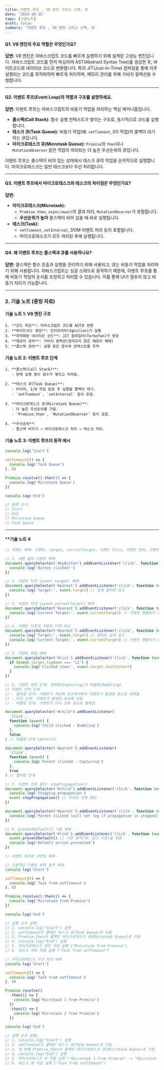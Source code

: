 ```yaml
---
title: 이벤트 루프 , V8 엔진 그리고 스택, 큐
date: '2024-10-15'
tags: [기술노트]
draft: false
summary: '이벤트 루프 , V8 엔진 그리고 스택, 큐'
---
```


#### **Q1. V8 엔진의 주요 역할은 무엇인가요?**

**답변:**
V8 엔진은 자바스크립트 코드를 빠르게 실행하기 위해 설계된 고성능 엔진입니다. 자바스크립트 코드를 먼저 파싱하여 AST(Abstract Syntax Tree)를 생성한 후, 바이트코드와 네이티브 코드로 변환합니다. 특히 JIT(Just-In-Time) 컴파일을 통해 자주 실행되는 코드를 최적화하여 빠르게 처리하며, 메모리 관리를 위해 가비지 컬렉션을 수행합니다.

---

#### **Q2. 이벤트 루프(Event Loop)의 역할과 구조를 설명하세요.**

**답변:**
이벤트 루프는 자바스크립트의 비동기 작업을 처리하는 핵심 메커니즘입니다.

- **콜스택(Call Stack):** 함수 실행 컨텍스트가 쌓이는 구조로, 동기적으로 코드를 실행합니다.
- **테스크 큐(Task Queue):** 비동기 작업(예: `setTimeout`, I/O 작업)의 콜백이 대기하는 큐입니다.
- **마이크로태스크 큐(Microtask Queue):** `Promise`의 `then`이나 `MutationObserver` 같은 작업이 처리되는 더 높은 우선순위의 큐입니다.

이벤트 루프는 콜스택이 비어 있는 상태에서 태스크 큐의 작업을 순차적으로 실행합니다. 마이크로태스크는 일반 태스크보다 우선 처리됩니다.

---

#### **Q3. 이벤트 루프에서 마이크로태스크와 테스크의 차이점은 무엇인가요?**

**답변:**

- **마이크로태스크(Microtask):**
  - `Promise.then`, `async/await`의 결과 처리, `MutationObserver`가 포함됩니다.
  - **우선순위가 높아** 콜스택이 비어 있을 때 바로 실행됩니다.
- **테스크(Task):**
  - `setTimeout`, `setInterval`, DOM 이벤트 처리 등이 포함됩니다.
  - 마이크로태스크가 모두 처리된 후에 실행됩니다.

---

#### **Q4. 왜 이벤트 루프는 콜스택과 큐를 사용하나요?**

**답변:**
콜스택은 함수 호출과 실행을 관리하기 위해 사용되고, 큐는 비동기 작업을 처리하기 위해 사용됩니다. 자바스크립트는 싱글 스레드로 동작하기 때문에, 이벤트 루프를 통해 비동기 작업의 순서를 조정하고 처리할 수 있습니다. 이를 통해 UI가 멈추지 않고 비동기 처리가 가능합니다.

---

### **2. 기술 노트 (증빙 자료)**

#### **기술 노트 1: V8 엔진 구조**

```plaintext
1. **코드 파싱**: 자바스크립트 코드를 AST로 변환
2. **바이트코드 생성**: 인터프리터(Ignition)가 실행
3. **최적화된 네이티브 코드**: JIT 컴파일러(Turbofan)가 생성
4. **메모리 관리**: 가비지 컬렉션(정리되지 않은 메모리 해제)
5. **콜스택 관리**: 실행 중인 함수와 컨텍스트를 추적
```

#### **기술 노트 2: 이벤트 루프 단계**

```plaintext
1. **콜스택(Call Stack)**:
   - 현재 실행 중인 함수가 쌓이고 처리됨.

2. **테스크 큐(Task Queue)**:
   - 타이머, I/O 작업 완료 후 실행될 콜백이 대기.
   - `setTimeout`, `setInterval` 등이 포함.

3. **마이크로태스크 큐(Microtask Queue)**:
   - 더 높은 우선순위를 가짐.
   - `Promise.then`, `MutationObserver` 등이 포함.

4. **우선순위**:
   - 콜스택 비우기 → 마이크로태스크 처리 → 테스크 처리.
```

#### **기술 노트 3: 이벤트 루프의 동작 예시**

```javascript
console.log('Start')

setTimeout(() => {
  console.log('Task Queue')
}, 0)

Promise.resolve().then(() => {
  console.log('Microtask Queue')
})

console.log('End')

// 출력 순서:
// Start
// End
// Microtask Queue
// Task Queue
```

---

#### \*\*기술 노트 4

```jsx
// 이벤트 예제: 이벤트, target, currentTarget, 이벤트 리스너, 이벤트 전파, 이벤트 위임

// 1. 버튼 클릭 이벤트 예제
document.querySelector('#myButton').addEventListener('click', function () {
  console.log('Button clicked!')
})

// 2. 이벤트 타겟 (event.target) 예제
document.querySelector('#parent').addEventListener('click', function (event) {
  console.log('Target:', event.target) // 실제 클릭된 요소
})

// 3. 커렌트 타겟 (event.currentTarget) 예제
document.querySelector('#parent').addEventListener('click', function (event) {
  console.log('Current Target:', event.currentTarget) // 이벤트 핸들러가 연결된 요소
})

// 4. 이벤트 타겟과 커렌트 타겟 비교
document.querySelector('#parent').addEventListener('click', function (event) {
  console.log('Target:', event.target) // 클릭된 실제 요소
  console.log('Current Target:', event.currentTarget) // 이벤트 핸들러가 연결된 요소
})

// 5. 이벤트 위임 예제
document.querySelector('#list').addEventListener('click', function (event) {
  if (event.target.tagName === 'LI') {
    console.log('Clicked item:', event.target.textContent)
  }
})

// 6. 이벤트 전파 단계: 캡처링(Capturing)과 버블링(Bubbling)
// 이벤트 전파 단계
// - 캡처링 단계: 이벤트가 최상위 요소에서부터 이벤트가 발생한 요소로 내려옴
// - 타깃 단계: 이벤트가 발생한 요소에 도달
// - 버블링 단계: 이벤트가 다시 상위 요소로 올라감

document.querySelector('#child').addEventListener(
  'click',
  function (event) {
    console.log('Child clicked - Bubbling')
  },
  false
) // 버블링 단계 (default)

document.querySelector('#parent').addEventListener(
  'click',
  function (event) {
    console.log('Parent clicked - Capturing')
  },
  true
) // 캡처링 단계

// 7. 이벤트 전파 중단: stopPropagation()
document.querySelector('#child').addEventListener('click', function (event) {
  console.log('Stopping propagation')
  event.stopPropagation() // 부모로 전파 중단
})

document.querySelector('#parent').addEventListener('click', function (event) {
  console.log('Parent clicked (will not log if propagation is stopped)')
})

// 8. preventDefault() 사용 예제
document.querySelector('#link').addEventListener('click', function (event) {
  event.preventDefault() // 기본 동작(예: 링크 이동)을 막음
  console.log('Default action prevented')
})

// 이벤트 루프와 관련된 예제

// 기본적인 이벤트 루프 동작 예제
console.log('Start')

setTimeout(() => {
  console.log('Task from setTimeout')
}, 0)

Promise.resolve().then(() => {
  console.log('Microtask from Promise')
})

console.log('End')

// 실행 순서 설명:
// 1. console.log("Start") 실행
// 2. setTimeout의 콜백은 테스크 큐(Task Queue)로 이동
// 3. Promise.then의 콜백은 마이크로태스크 큐(Microtask Queue)로 이동
// 4. console.log("End") 실행
// 5. 마이크로태스크 큐의 작업 실행 ("Microtask from Promise")
// 6. 테스크 큐의 작업 실행 ("Task from setTimeout")

// 마이크로태스크 우선 처리 예제
console.log('Start')

setTimeout(() => {
  console.log('Task from setTimeout')
}, 0)

Promise.resolve()
  .then(() => {
    console.log('Microtask 1 from Promise')
  })
  .then(() => {
    console.log('Microtask 2 from Promise')
  })

console.log('End')

// 실행 순서 설명:
// 1. console.log("Start") 실행
// 2. setTimeout의 콜백은 테스크 큐(Task Queue)로 이동
// 3. 첫 번째 Promise.then의 콜백은 마이크로태스크 큐(Microtask Queue)로 이동
// 4. console.log("End") 실행
// 5. 마이크로태스크 큐 작업 실행 ("Microtask 1 from Promise" -> "Microtask 2 from Promise")
// 6. 테스크 큐 작업 실행 ("Task from setTimeout")
```
